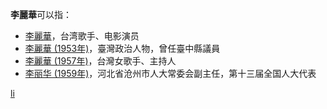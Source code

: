 '''李麗華'''可以指：
* [[李麗華|李麗華]]，台湾歌手、电影演员
* [[李麗華_(1953年)|李麗華 (1953年)]]，臺灣政治人物，曾任臺中縣議員
* [[李麗華_(1957年)|李麗華 (1957年)]]，台灣女歌手、主持人
* [[李丽华_(1959年)|李丽华 (1959年)]]，河北省沧州市人大常委会副主任，第十三届全国人大代表

{{disambig}}

[[Category:三字李姓人名消歧义|li]]